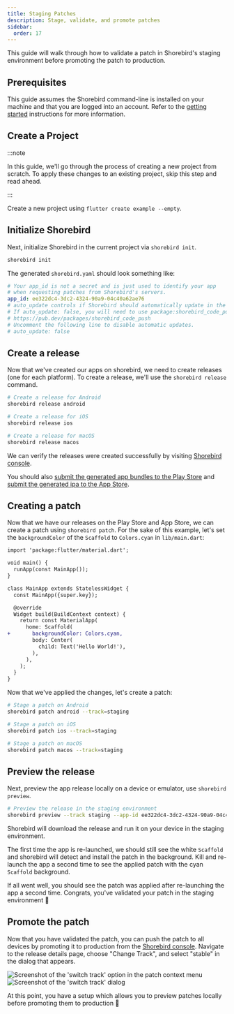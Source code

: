 ```yaml
---
title: Staging Patches
description: Stage, validate, and promote patches
sidebar:
  order: 17
---
```



This guide will walk through how to validate a patch in Shorebird's staging
environment before promoting the patch to production.

## Prerequisites

This guide assumes the Shorebird command-line is installed on your machine and
that you are logged into an account. Refer to the [getting started](/)
instructions for more information.

## Create a Project

:::note

In this guide, we'll go through the process of creating a new project from
scratch. To apply these changes to an existing project, skip this step and read
ahead.

:::

Create a new project using `flutter create example --empty`.

## Initialize Shorebird

Next, initialize Shorebird in the current project via `shorebird init`.

```sh
shorebird init
```

The generated `shorebird.yaml` should look something like:

```yaml
# Your app_id is not a secret and is just used to identify your app
# when requesting patches from Shorebird's servers.
app_id: ee322dc4-3dc2-4324-90a9-04c40a62ae76
# auto_update controls if Shorebird should automatically update in the background on launch.
# If auto_update: false, you will need to use package:shorebird_code_push to trigger updates.
# https://pub.dev/packages/shorebird_code_push
# Uncomment the following line to disable automatic updates.
# auto_update: false
```

## Create a release

Now that we've created our apps on shorebird, we need to create releases (one
for each platform). To create a release, we'll use the `shorebird release`
command.

```sh
# Create a release for Android
shorebird release android

# Create a release for iOS
shorebird release ios

# Create a release for macOS
shorebird release macos
```

We can verify the releases were created successfully by visiting
[Shorebird console](https://console.shorebird.dev).

You should also
[submit the generated app bundles to the Play Store](/code-push/guides/stores/play-store#upload-to-the-play-store)
and
[submit the generated ipa to the App Store](/code-push/guides/stores/app-store#upload-to-the-app-store).

## Creating a patch

Now that we have our releases on the Play Store and App Store, we can create a
patch using `shorebird patch`. For the sake of this example, let's set the
`backgroundColor` of the `Scaffold` to `Colors.cyan` in `lib/main.dart`:

```diff
import 'package:flutter/material.dart';

void main() {
  runApp(const MainApp());
}

class MainApp extends StatelessWidget {
  const MainApp({super.key});

  @override
  Widget build(BuildContext context) {
    return const MaterialApp(
      home: Scaffold(
+       backgroundColor: Colors.cyan,
        body: Center(
          child: Text('Hello World!'),
        ),
      ),
    );
  }
}

```

Now that we've applied the changes, let's create a patch:

```sh
# Stage a patch on Android
shorebird patch android --track=staging

# Stage a patch on iOS
shorebird patch ios --track=staging

# Stage a patch on macOS
shorebird patch macos --track=staging
```

## Preview the release

Next, preview the app release locally on a device or emulator, use
`shorebird preview`.

```sh
# Preview the release in the staging environment
shorebird preview --track staging --app-id ee322dc4-3dc2-4324-90a9-04c40a62ae76 --release-version 1.0.0+1
```

Shorebird will download the release and run it on your device in the staging
environment.

The first time the app is re-launched, we should still see the white `Scaffold`
and shorebird will detect and install the patch in the background. Kill and
re-launch the app a second time to see the applied patch with the cyan
`Scaffold` background.

If all went well, you should see the patch was applied after re-launching the
app a second time. Congrats, you've validated your patch in the staging
environment 🥳

## Promote the patch

Now that you have validated the patch, you can push the patch to all devices by
promoting it to production from the
[Shorebird console](https://console.shorebird.dev). Navigate to the release
details page, choose "Change Track", and select "stable" in the dialog that
appears.

<Image src={switchTrack} alt="Screenshot of the 'switch track' option in the patch context menu" />

<Image src={goLive} alt="Screenshot of the 'switch track' dialog" />

At this point, you have a setup which allows you to preview patches locally
before promoting them to production 🎉
